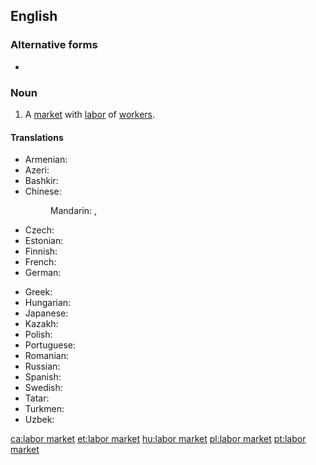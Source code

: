 ==English==
{{wikipedia|Labor economics}}

===Alternative forms===
* {{l|en|labour market}}

===Noun===
{{en-noun|head=[[labor]] [[market]]}}

# {{label|en|economics}} A [[market]] with [[labor]] of [[worker]]s.

====Translations====
{{trans-top|market with labor of workers}}
* Armenian: {{t+|hy|աշխատաշուկա}}
* Azeri: {{t|az|əmək bazarı}}
* Bashkir: {{t|ba|хеҙмәт баҙары|sc=Cyrl}}
* Chinese:
*: Mandarin: {{t|cmn|勞工市場|sc=Hani}}, {{t|cmn|劳工市场|tr=láogōng shìchǎng|sc=Hani}}
* Czech: {{t|cs|trh práce|m}}
* Estonian: {{t|et|tööturg}}
* Finnish: {{t+|fi|työmarkkinat|p}}
* French: {{t+|fr|marché du travail|m}}
* German: {{t+|de|Arbeitsmarkt|m}}
{{trans-mid}}
* Greek: {{t+|el|αγορά εργασίας|f}}
* Hungarian: {{t+|hu|munkaerőpiac}}
* Japanese: {{t|ja|労働市場|tr=ろうどうしじょう, rōdō shijō|sc=Jpan}}
* Kazakh: {{t|kk|еңбек нарығы|sc=Cyrl}}
* Polish: {{t|pl|rynek pracy|m}}
* Portuguese: {{t+|pt|mercado de trabalho|m}}
* Romanian: {{t|ro|piață de muncă|f}}
* Russian: {{t|ru|ры́нок труда́|m}}
* Spanish: {{t|es|mercado de trabajo|m}}
* Swedish: {{t+|sv|arbetsmarknad|c}}
* Tatar: {{t|tt|хезмәт базары}}
* Turkmen: {{t|tk|zähmet bazary}}
* Uzbek: {{t|uz|mehnat bozori}}
{{trans-bottom}}

[[ca:labor market]]
[[et:labor market]]
[[hu:labor market]]
[[pl:labor market]]
[[pt:labor market]]